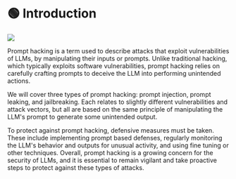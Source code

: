 
# 🟢 Introduction

<div className="flex justify-center">
  <img src="/img/lock.webp" className="w-32" />
</div>

Prompt hacking is a term used to describe attacks that exploit vulnerabilities of <Term term="LLMs">LLM</Term>s, by manipulating their inputs or prompts. Unlike traditional hacking, which typically exploits software vulnerabilities, prompt hacking relies on carefully crafting prompts to deceive the LLM into performing unintended actions.

We will cover three types of prompt hacking: prompt injection, prompt leaking, and jailbreaking. 
Each relates to slightly different vulnerabilities and attack vectors, but all are based on the same principle of manipulating the LLM's prompt to generate some unintended output.

To protect against prompt hacking, defensive measures must be taken. These include implementing prompt based defenses, regularly monitoring the LLM's behavior and outputs for unusual activity, and using fine tuning or other techniques. Overall, prompt hacking is a growing concern for the security of LLMs, and it is essential to remain vigilant and take proactive steps to protect against these types of attacks.